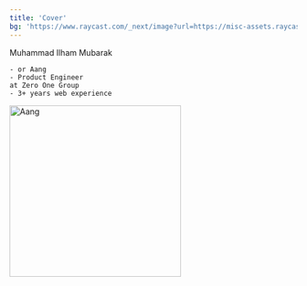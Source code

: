 ```yaml
---
title: 'Cover'
bg: 'https://www.raycast.com/_next/image?url=https://misc-assets.raycast.com/wallpapers/blob-red-preview.png&w=3840&q=75'
---
```



<div className='flex items-center'>
  <div>
    <TextHeading className='text-5xl!'>Muhammad Ilham Mubarak</TextHeading>

    - or Aang
    - Product Engineer
    at Zero One Group
    - 3+ years web experience
  </div>
  <div className='mask-squircle mx-auto flex size-[300px] items-center justify-center'>
    <img
      src='https://avatars.githubusercontent.com/u/35242329?v=4'
      alt='Aang'
      className='mask-squircle'
      width='300'
      height='300'
    />
  </div>
</div>


